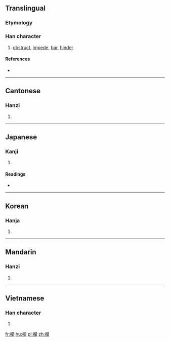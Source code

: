 {{also|拦}}
==Translingual==

===Etymology===
{{Han compound|手|闌|t1=hands|ls=psc}}

===Han character===
{{Han char|rn=64|rad=手|as=17|sn=20|four=5702<sub>0</sub>|canj=手日弓田 (QANW)|ids=⿰[[扌]][[闌]]}}

# [[obstruct]], [[impede]], [[bar]], [[hinder]]

====References====
* {{Han ref|kx=0462.480|dkj=12977|dj=0812.070|hdz=31986.050|uh=6514|ud=25876|bh=C464|bd=50276}}

----

==Cantonese==

===Hanzi===
{{yue-hanzi|jyut=laan4|y=laan4|sim=拦}}

# {{defn|lang=yue|sort=手17}}

----

==Japanese==

===Kanji===
{{ja-kanji|grade=|rs=手17}}

# {{defn|lang=ja|sort=手17}}

====Readings====
* {{ja-readings|on=[[らん]] (ran)|kun=[[さえぎる]] (saegiru)}}

----

==Korean==

===Hanja===
{{ko-hanja|hangeul=[[란]], [[난]]|eumhun=|rv=ran, nan|mr=ran, nan|y=lan, nan}}

# {{defn|lang=ko|sort=手17}}

----

==Mandarin==

===Hanzi===
{{cmn-hanzi|sim=拦|pin=[[lán]] ([[lan2]])|wg=lan<sup>2</sup>}}

# {{defn|lang=cmn|sort=手17}}

----

==Vietnamese==

===Han character===
{{vi-hantu|[[dan]], [[dang]], [[dàn]], [[lan]], [[đan]]|rs=手17}}

# {{defn|lang=vi|sort=手17}}

[[fr:攔]]
[[hu:攔]]
[[pl:攔]]
[[zh:攔]]